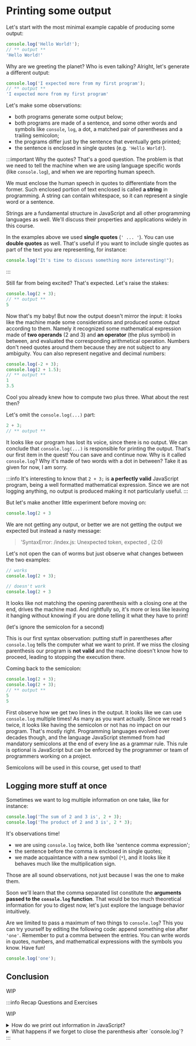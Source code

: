 # Printing some output

Let's start with the most minimal example capable of producing some output:

```js static showConsole
console.log('Hello World!');
// ** output **
'Hello World!'
```

Why are we greeting the planet? Who is even talking? Alright, let's generate a different output:

```js static showConsole
console.log('I expected more from my first program');
// ** output **
'I expected more from my first program'
```

Let's make some observations:

- both programs generate some output below;
- both programs are made of a sentence, and some other words and symbols like `console`, `log`, a dot, a matched pair of parentheses and a trailing semicolon;
- the programs differ just by the sentence that eventually gets printed;
- the sentence is enclosed in single quotes (e.g. `'Hello World!`).

:::important Why the quotes?
That's a good question. The problem is that we need to tell the machine when we are using language specific words (like `console.log`), and when we are reporting human speech.

We must enclose the human speech in quotes to differentiate from the former. Such enclosed portion of text enclosed is called **a string** in programming. 
A string can contain whitespace, so it can represent a single word or a sentence.

Strings are a fundamental structure in JavaScript and all other programming languages as well. We'll discuss their properties and applications widely in this course.

In the examples above we used **single quotes** (`' ... '`). You can use **double quotes** as well. That's useful if you want to include single quotes as part of the text you are representing, for instance:

```js
console.log("It's time to discuss something more interesting!");
```
:::

Still far from being excited? That's expected. Let's raise the stakes:

```js static showConsole
console.log(2 + 3);
// ** output **
5
```

Now that's my baby! But now the output doesn't mirror the input: it looks like the machine made some considerations and produced some output according to them. Namely it recognized some mathematical expression made of **two operands** (2 and 3) and **an operator** (the plus symbol) in between, and evaluated the corresponding arithmetical operation. Numbers don't need quotes around them because they are not subject to any ambiguity. You can also represent negative and decimal numbers:

```js static showConsole
console.log(-2 + 3);
console.log(2 + 1.5);
// ** output **
1
3.5
```
Cool you already knew how to compute two plus three. What about the rest then?

Let's omit the `console.log(...)` part:

```js static showConsole
2 + 3;
// ** output **
```

It looks like our program has lost its voice, since there is no output. We can conclude that `console.log(...)` is responsible for printing the output. That's our first item in the quest! You can save and continue now. Why is it called `console.log`? Why it's made of two words with a dot in between? Take it as given for now, I am sorry.

:::info
It's interesting to know that `2 + 3;` is **a perfectly valid** JavaScript program, being a well formatted mathematical expression. Since we are not logging anything, no output is produced making it not particularly useful.
:::

But let's make another little experiment before moving on:

```js live showConsole
console.log(2 + 3
```

We are not getting any output, or better we are not getting the output we expected but instead a nasty message:

> 'SyntaxError: /index.js: Unexpected token, expected , (2:0)

Let's not open the can of worms but just observe what changes between the two examples:

```js
// works
console.log(2 + 3);

// doesn't work
console.log(2 + 3
```

It looks like not matching the opening parenthesis with a closing one at the end, drives the machine mad. And rightfully so, it's more or less like leaving it hanging without knowing if you are done telling it what they have to print!

(let's ignore the semicolon for a second)

This is our first syntax observation: putting stuff in parentheses after `console.log` tells the computer what we want to print. If we miss the closing parenthesis our program is **not valid** and the machine doesn't know how to proceed, leading to stopping the execution there.

Coming back to the semicolon:

```js static showConsole
console.log(2 + 3);
console.log(2 + 3);
// ** output **
5
5
```

First observe how we get two lines in the output. It looks like we can use `console.log` multiple times! As many as you want actually. Since we read `5` twice, it looks like having the semicolon or not has no impact on our program. That's mostly right. Programming languages evolved over decades though, and the language JavaScript stemmed from had mandatory semicolons at the end of every line as a grammar rule. This rule is optional is JavaScript but can be enforced by the programmer or team of programmers working on a project.

Semicolons will be used in this course, get used to that!

## Logging more stuff at once

Sometimes we want to log multiple information on one take, like for instance:

```js live showConsole
console.log('The sum of 2 and 3 is', 2 + 3);
console.log('The product of 2 and 3 is', 2 * 3);
```

It's observations time!

- we are using `console.log` twice, both like 'sentence comma expression';
- the sentence before the comma is enclosed in single quotes;
- we made acquaintance with a new symbol (`*`), and it looks like it behaves much like the multiplication sign.

Those are all sound observations, not just because I was the one to make them.

Soon we'll learn that the comma separated list constitute the **arguments passed to the `console.log` function**. That would be too much theoretical information for you to digest now, let's just explore the language behavior intuitively.

Are we limited to pass a maximum of two things to `console.log`? This you can try yourself by editing the following code: append something else after `'one'`. Remember to put a comma between the entries. You can write words in quotes, numbers, and mathematical expressions with the symbols you know. Have fun!

```js live showConsole interactive
console.log('one');
```

## Conclusion

WIP

:::info Recap Questions and Exercises

WIP

<details>
  <summary>How do we print out information in JavaScript?</summary>

With `console.log`, like:

```js
console.log('The sum of 2 and 3 is', 2 + 3);
```

</details>

<details>
  <summary>What happens if we forget to close the parenthesis after `console.log`?</summary>

The machine won't know how to parse your code, and will generate an output of the following kind:

```
'SyntaxError: /index.js: Unexpected token, expected , (2:0)
```

</details>
:::
